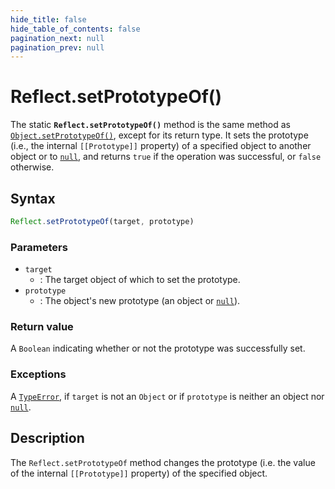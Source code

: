 ```yaml
---
hide_title: false
hide_table_of_contents: false
pagination_next: null
pagination_prev: null
---
```

# Reflect.setPrototypeOf()

The static
**`Reflect.setPrototypeOf()`** method is the same method as
[`Object.setPrototypeOf()`](../../globals/Object/setPrototypeOf.mdx), except for its return type. It sets the
prototype (i.e., the internal `[[Prototype]]` property) of a specified
object to another object or to [`null`](https://developer.mozilla.org/docs/Web/JavaScript/Reference/Operators/null), and returns `true` if
the operation was successful, or `false` otherwise.

## Syntax

```js
Reflect.setPrototypeOf(target, prototype)
```

### Parameters

- `target`
  - : The target object of which to set the prototype.
- `prototype`
  - : The object's new prototype (an object or [`null`](https://developer.mozilla.org/docs/Web/JavaScript/Reference/Operators/null)).

### Return value

A `Boolean` indicating whether or not the prototype was successfully set.

### Exceptions

A [`TypeError`](../../globals/TypeError/TypeError.mdx), if `target` is not an
`Object` or if `prototype` is neither an object nor
[`null`](https://developer.mozilla.org/docs/Web/JavaScript/Reference/Operators/null).

## Description

The `Reflect.setPrototypeOf` method changes the prototype (i.e. the value of
the internal `[[Prototype]]` property) of the specified object.


